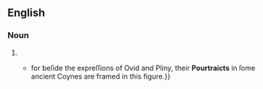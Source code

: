==English==

===Noun===
{{en-noun}}

# {{obsolete spelling of|en|portrait}}
#* {{RQ:Browne Pseudodoxia Epidemica|edition=1st|Of the Picture of Dolphins|235|{{...}}for beſide the expreſſions of Ovid and Pliny, their '''Pourtraicts''' in ſome ancient Coynes are framed in this figure{{nb...}}.}}